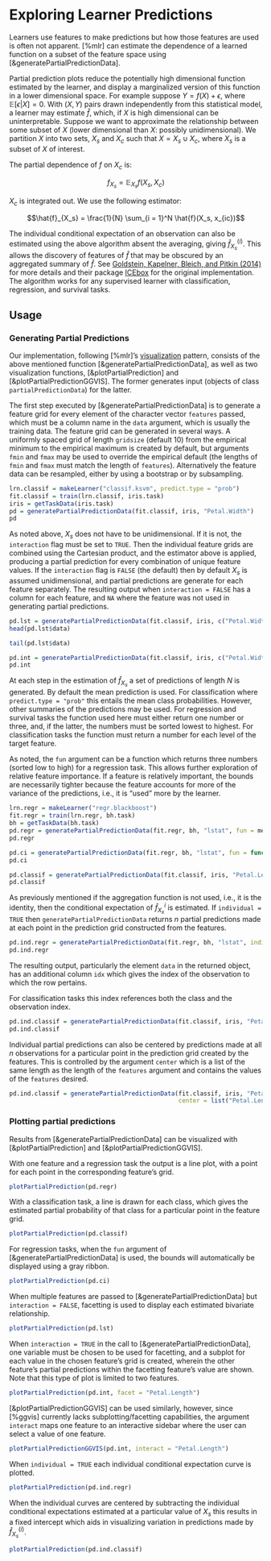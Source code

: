 # Exploring Learner Predictions

Learners use features to make predictions but how those features are used is often not apparent. [%mlr] can estimate the dependence of a learned function on a subset of the feature space using [&generatePartialPredictionData].

Partial prediction plots reduce the potentially high dimensional function estimated by the learner, and display a marginalized version of this function in a lower dimensional space. For example suppose $Y = f(X) + \epsilon$, where $\mathbb{E}[\epsilon|X] = 0$. With $(X, Y)$ pairs drawn independently from this statistical model, a learner may estimate $\hat{f}$, which, if $X$ is high dimensional can be uninterpretable. Suppose we want to approximate the relationship between some subset of $X$ (lower dimensional than $X$: possibly unidimensional). We partition $X$ into two sets, $X_s$ and $X_c$ such that $X = X_s \cup X_c$, where $X_s$ is a subset of $X$ of interest.

The partial dependence of $f$ on $X_c$ is:

$$f_{X_s} = \mathbb{E}_{X_s}f(X_s, X_c)$$

$X_c$ is integrated out. We use the following estimator:

$$\hat{f}_{X_s} = \frac{1}{N} \sum_{i = 1}^N \hat{f}(X_s, x_{ic})$$

The individual conditional expectation of an observation can also be estimated using the above algorithm absent the averaging, giving $\hat{f}^{(i)}_{X_s}$. This allows the discovery of features of $\hat{f}$ that may be obscured by an aggregated summary of $\hat{f}$. See [Goldstein, Kapelner, Bleich, and Pitkin (2014)](http://arxiv.org/abs/1309.6392) for more details and their package [ICEbox](https://cran.r-project.org/web/packages/ICEbox/index.html) for the original implementation. The algorithm works for any supervised learner with classification, regression, and survival tasks.

## Usage

### Generating Partial Predictions

Our implementation, following [%mlr]'s [visualization](visualization.md) pattern, consists of the above mentioned function [&generatePartialPredictionData], as well as two visualization functions, [&plotPartialPrediction] and [&plotPartialPredictionGGVIS]. The former generates input (objects of class `partialPredictionData`) for the latter.

The first step executed by [&generatePartialPredictionData] is to generate a feature grid for every element of the character vector `features` passed, which must be a column name in the `data` argument, which is usually the training data. The feature grid can be generated in several ways. A uniformly spaced grid of length `gridsize` (default 10) from the empirical minimum to the empirical maximum is created by default, but arguments `fmin` and `fmax` may be used to override the empirical default (the lengths of `fmin` and `fmax` must match the length of `features`). Alternatively the feature data can be resampled, either by using a bootstrap or by subsampling.

```r
lrn.classif = makeLearner("classif.ksvm", predict.type = "prob")
fit.classif = train(lrn.classif, iris.task)
iris = getTaskData(iris.task)
pd = generatePartialPredictionData(fit.classif, iris, "Petal.Width")
pd
```

As noted above, $X_s$ does not have to be unidimensional. If it is not, the `interaction` flag must be set to `TRUE`. Then the individual feature grids are combined using the Cartesian product, and the estimator above is applied, producing a partial prediction for every combination of unique feature values. If the `interaction` flag is `FALSE` (the default) then by default $X_s$ is assumed unidimensional, and partial predictions are generate for each feature separately. The resulting output when `interaction = FALSE` has a column for each feature, and `NA` where the feature was not used in generating partial predictions.

```r
pd.lst = generatePartialPredictionData(fit.classif, iris, c("Petal.Width", "Petal.Length"), FALSE)
head(pd.lst$data)

tail(pd.lst$data)
```

```r
pd.int = generatePartialPredictionData(fit.classif, iris, c("Petal.Width", "Petal.Length"), TRUE)
pd.int
```

At each step in the estimation of $\hat{f}_{X_s}$ a set of predictions of length $N$ is generated. By default the mean prediction is used. For classification where `predict.type = "prob"` this entails the mean class probabilities. However, other summaries of the predictions may be used. For regression and survival tasks the function used here must either return one number or three, and, if the latter, the numbers must be sorted lowest to highest. For classification tasks the function must return a number for each level of the target feature.

As noted, the `fun` argument can be a function which returns three numbers (sorted low to high) for a regression task. This allows further exploration of relative feature importance. If a feature is relatively important, the bounds are necessarily tighter because the feature accounts for more of the variance of the predictions, i.e., it is "used" more by the learner.

```r
lrn.regr = makeLearner("regr.blackboost")
fit.regr = train(lrn.regr, bh.task)
bh = getTaskData(bh.task)
pd.regr = generatePartialPredictionData(fit.regr, bh, "lstat", fun = median)
pd.regr
```

```r
pd.ci = generatePartialPredictionData(fit.regr, bh, "lstat", fun = function(x) quantile(x, c(.25, .5, .75)))
pd.ci
```

```r
pd.classif = generatePartialPredictionData(fit.classif, iris, "Petal.Length", fun = median)
pd.classif
```

As previously mentioned if the aggregation function is not used, i.e., it is the identity, then the conditional expectation of $\hat{f}^{i}_{X_x}$ is estimated. If `individual = TRUE` then `generatePartialPredictionData` returns $n$ partial predictions made at each point in the prediction grid constructed from the features.

```r
pd.ind.regr = generatePartialPredictionData(fit.regr, bh, "lstat", individual = TRUE)
pd.ind.regr
```

The resulting output, particularly the element `data` in the returned object, has an additional column `idx` which gives the index of the observation to which the row pertains.

For classification tasks this index references both the class and the observation index.

```r
pd.ind.classif = generatePartialPredictionData(fit.classif, iris, "Petal.Length", individual = TRUE)
pd.ind.classif
```

Individual partial predictions can also be centered by predictions made at all $n$ observations for a particular point in the prediction grid created by the features. This is controlled by the argument `center` which is a list  of the same length as the length of the `features` argument and contains the values of the `features` desired.

```r
pd.ind.classif = generatePartialPredictionData(fit.classif, iris, "Petal.Length", individual = TRUE,
                                               center = list("Petal.Length" = min(iris$Petal.Length)))
```

### Plotting partial predictions

Results from [&generatePartialPredictionData] can be visualized with [&plotPartialPrediction] and [&plotPartialPredictionGGVIS].

With one feature and a regression task the output is a line plot, with a point for each point in the corresponding feature's grid.

```r
plotPartialPrediction(pd.regr)
```

With a classification task, a line is drawn for each class, which gives the estimated partial probability of that class for a particular point in the feature grid.

```r
plotPartialPrediction(pd.classif)
```

For regression tasks, when the `fun` argument of [&generatePartialPredictionData] is used, the bounds will automatically be displayed using a gray ribbon.

```r
plotPartialPrediction(pd.ci)
```

When multiple features are passed to [&generatePartialPredictionData] but `interaction = FALSE`, facetting is used to display each estimated bivariate relationship.

```r
plotPartialPrediction(pd.lst)
```

When `interaction = TRUE` in the call to [&generatePartialPredictionData], one variable must be chosen to be used for facetting, and a subplot for each value in the chosen feature's grid is created, wherein the other feature's partial predictions within the facetting feature's value are shown. Note that this type of plot is limited to two features.

```r
plotPartialPrediction(pd.int, facet = "Petal.Length")
```

[&plotPartialPredictionGGVIS] can be used similarly, however, since [%ggvis] currently lacks subplotting/facetting capabilities, the argument `interact` maps one feature to an interactive sidebar where the user can select a value of one feature.

```r
plotPartialPredictionGGVIS(pd.int, interact = "Petal.Length")
```

When `individual = TRUE` each individual conditional expectation curve is plotted.

```r
plotPartialPrediction(pd.ind.regr)
```

When the individual curves are centered by subtracting the individual conditional expectations estimated at a particular value of $X_s$ this results in a fixed intercept which aids in visualizing variation in predictions made by $\hat{f}^{(i)}_{X_s}$.

```r
plotPartialPrediction(pd.ind.classif)
```
